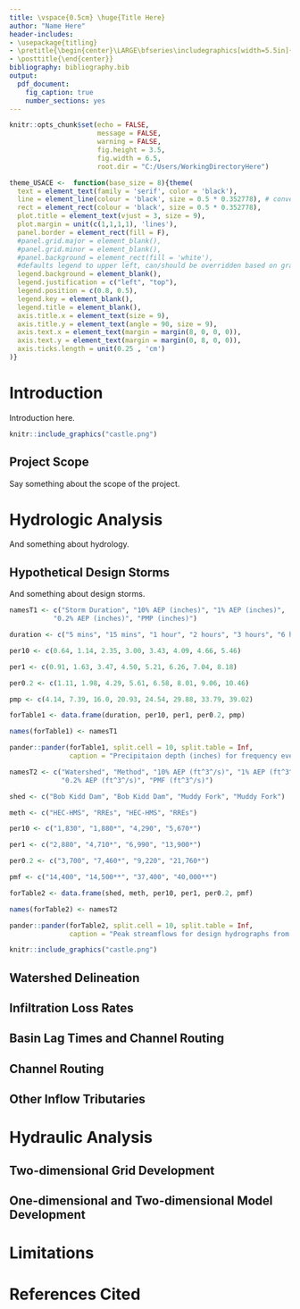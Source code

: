---
title: \vspace{0.5cm} \huge{Title Here}
author: "Name Here"
header-includes:
- \usepackage{titling}
- \pretitle{\begin{center}\LARGE\bfseries\includegraphics[width=5.5in]{castle.png}\\[\bigskipamount]}
- \posttitle{\end{center}}
bibliography: bibliography.bib
output: 
  pdf_document:
    fig_caption: true
    number_sections: yes
---

```{r setup, include=FALSE}
knitr::opts_chunk$set(echo = FALSE,
                      message = FALSE,
                      warning = FALSE,
                      fig.height = 3.5, 
                      fig.width = 6.5,
                      root.dir = "C:/Users/WorkingDirectoryHere")

theme_USACE <-  function(base_size = 8){theme(
  text = element_text(family = 'serif', color = 'black'),
  line = element_line(colour = 'black', size = 0.5 * 0.352778), # convert from pt to mm
  rect = element_rect(colour = 'black', size = 0.5 * 0.352778),
  plot.title = element_text(vjust = 3, size = 9),
  plot.margin = unit(c(1,1,1,1), 'lines'),
  panel.border = element_rect(fill = F),
  #panel.grid.major = element_blank(),
  #panel.grid.minor = element_blank(),
  #panel.background = element_rect(fill = 'white'),
  #defaults legend to upper left, can/should be overridden based on graph
  legend.background = element_blank(),
  legend.justification = c("left", "top"),
  legend.position = c(0.8, 0.5),
  legend.key = element_blank(),
  legend.title = element_blank(),
  axis.title.x = element_text(size = 9),
  axis.title.y = element_text(angle = 90, size = 9),
  axis.text.x = element_text(margin = margin(8, 0, 0, 0)),
  axis.text.y = element_text(margin = margin(0, 8, 0, 0)),
  axis.ticks.length = unit(0.25 , 'cm')
)}
```

# Introduction

Introduction here.

```{r, out.width = "450px", fig.cap = paste("How to make a fig caption.")}
knitr::include_graphics("castle.png")
```

## Project Scope

Say something about the scope of the project.

# Hydrologic Analysis

And something about hydrology.

## Hypothetical Design Storms

And something about design storms.

```{r}
namesT1 <- c("Storm Duration", "10% AEP (inches)", "1% AEP (inches)", 
           "0.2% AEP (inches)", "PMP (inches)")

duration <- c("5 mins", "15 mins", "1 hour", "2 hours", "3 hours", "6 hours", "12 hours", "24 hours")

per10 <- c(0.64, 1.14, 2.35, 3.00, 3.43, 4.09, 4.66, 5.46)

per1 <- c(0.91, 1.63, 3.47, 4.50, 5.21, 6.26, 7.04, 8.18)

per0.2 <- c(1.11, 1.98, 4.29, 5.61, 6.58, 8.01, 9.06, 10.46)

pmp <- c(4.14, 7.39, 16.0, 20.93, 24.54, 29.88, 33.79, 39.02)

forTable1 <- data.frame(duration, per10, per1, per0.2, pmp)

names(forTable1) <- namesT1

pander::pander(forTable1, split.cell = 10, split.table = Inf, 
               caption = "Precipitaion depth (inches) for frequency events.... make a table with some data.")
```

```{r}
namesT2 <- c("Watershed", "Method", "10% AEP (ft^3^/s)", "1% AEP (ft^3^/s)", 
             "0.2% AEP (ft^3^/s)", "PMF (ft^3^/s)")

shed <- c("Bob Kidd Dam", "Bob Kidd Dam", "Muddy Fork", "Muddy Fork")

meth <- c("HEC-HMS", "RREs", "HEC-HMS", "RREs")

per10 <- c("1,830", "1,880*", "4,290", "5,670*")

per1 <- c("2,880", "4,710*", "6,990", "13,900*")

per0.2 <- c("3,700", "7,460*", "9,220", "21,760*")

pmf <- c("14,400", "14,500**", "37,400", "40,000**")

forTable2 <- data.frame(shed, meth, per10, per1, per0.2, pmf)

names(forTable2) <- namesT2

pander::pander(forTable2, split.cell = 10, split.table = Inf, 
               caption = "Peak streamflows for design hydrographs from HEC-HMS model output and from regional statistical analyses from Wagner and others* (2016) and from Crippen and Bue** (1977).")
```

```{r, out.width = "450px", fig.cap = paste("Make another fig.")}
knitr::include_graphics("castle.png")
```

## Watershed Delineation

## Infiltration Loss Rates

## Basin Lag Times and Channel Routing

## Channel Routing

## Other Inflow Tributaries

# Hydraulic Analysis

## Two-dimensional Grid Development

## One-dimensional and Two-dimensional Model Development

# Limitations

\newpage

# References Cited